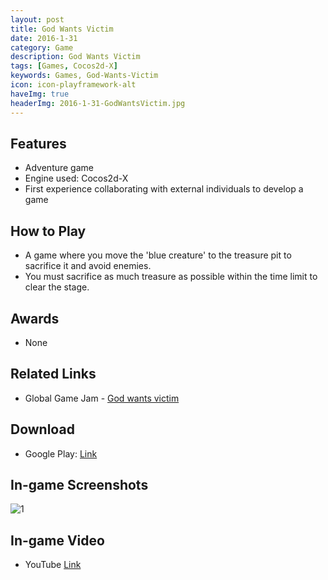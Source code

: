 ```yaml
---
layout: post
title: God Wants Victim
date: 2016-1-31
category: Game
description: God Wants Victim
tags: [Games, Cocos2d-X]
keywords: Games, God-Wants-Victim
icon: icon-playframework-alt
haveImg: true
headerImg: 2016-1-31-GodWantsVictim.jpg
---
```


## Features

- Adventure game
- Engine used: Cocos2d-X
- First experience collaborating with external individuals to develop a game

## How to Play

- A game where you move the 'blue creature' to the treasure pit to sacrifice it and avoid enemies.
- You must sacrifice as much treasure as possible within the time limit to clear the stage.

## Awards

- None

## Related Links

- Global Game Jam - [God wants victim](http://globalgamejam.org/2016/games/god-wants-victim)

## Download

- Google Play: [Link](https://www.dropbox.com/s/ktubgeq51kc46or/ritual.apk?dl=0)

## In-game Screenshots

![1](/img/2016-1-31-GodWantsVictim/1.png)

## In-game Video

- YouTube [Link](https://www.youtube.com/watch?v=cMISaHRgnho)
